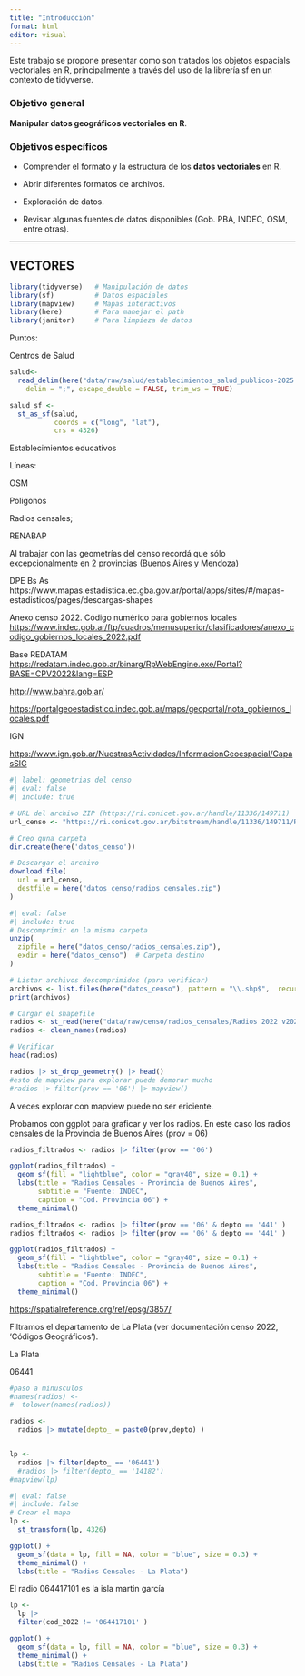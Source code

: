 ```yaml
---
title: "Introducción"
format: html
editor: visual
---
```


Este trabajo se propone presentar como son tratados los objetos espacials vectoriales en R, principalmente a través del uso de la librería sf en un contexto de tidyverse.

### Objetivo general

**Manipular datos geográficos vectoriales en R**.

### Objetivos específicos

-   Comprender el formato y la estructura de los **datos vectoriales** en R.

-   Abrir diferentes formatos de archivos.

-   Exploración de datos.

-   Revisar algunas fuentes de datos disponibles (Gob. PBA, INDEC, OSM, entre otras).

------------------------------------------------------------------------

## VECTORES

```r
library(tidyverse)   # Manipulación de datos  
library(sf)          # Datos espaciales  
library(mapview)     # Mapas interactivos  
library(here)        # Para manejar el path
library(janitor)     # Para limpieza de datos
```

Puntos:

Centros de Salud

```r
salud<-
  read_delim(here("data/raw/salud/establecimientos_salud_publicos-2025.csv"), 
    delim = ";", escape_double = FALSE, trim_ws = TRUE)


```

```r
salud_sf <- 
  st_as_sf(salud,
           coords = c("long", "lat"),
           crs = 4326)

```

Establecimientos educativos

Líneas:

OSM

Poligonos

Radios censales;

RENABAP

::: callout-warning
Al trabajar con las geometrías del censo recordá que sólo excepcionalmente en 2 provincias (Buenos Aires y Mendoza)

DPE Bs As https://www.mapas.estadistica.ec.gba.gov.ar/portal/apps/sites/#/mapas-estadisticos/pages/descargas-shapes

Anexo censo 2022. Código numérico para gobiernos locales <https://www.indec.gob.ar/ftp/cuadros/menusuperior/clasificadores/anexo_codigo_gobiernos_locales_2022.pdf>

Base REDATAM <https://redatam.indec.gob.ar/binarg/RpWebEngine.exe/Portal?BASE=CPV2022&lang=ESP>

<http://www.bahra.gob.ar/>

<https://portalgeoestadistico.indec.gob.ar/maps/geoportal/nota_gobiernos_locales.pdf>

IGN

<https://www.ign.gob.ar/NuestrasActividades/InformacionGeoespacial/CapasSIG>
:::

```r
#| label: geometrias del censo
#| eval: false
#| include: true

# URL del archivo ZIP (https://ri.conicet.gov.ar/handle/11336/149711)
url_censo <- "https://ri.conicet.gov.ar/bitstream/handle/11336/149711/RADIOS_2022_V2025-1.zip?sequence=2&isAllowed=y"

# Creo quna carpeta
dir.create(here('datos_censo'))

# Descargar el archivo
download.file(
  url = url_censo,
  destfile = here("datos_censo/radios_censales.zip")
)

```

```r
#| eval: false
#| include: true
# Descomprimir en la misma carpeta
unzip(
  zipfile = here("datos_censo/radios_censales.zip"),
  exdir = here("datos_censo")  # Carpeta destino
)

# Listar archivos descomprimidos (para verificar)
archivos <- list.files(here("datos_censo"), pattern = "\\.shp$",  recursive = TRUE)
print(archivos)
```

```r
# Cargar el shapefile
radios <- st_read(here("data/raw/censo/radios_censales/Radios 2022 v2025-1.shp"))
radios <- clean_names(radios)

# Verificar
head(radios)

```

```r

radios |> st_drop_geometry() |> head()
#esto de mapview para explorar puede demorar mucho
#radios |> filter(prov == '06') |> mapview()
```

A veces explorar con mapview puede no ser ericiente.

Probamos con ggplot para graficar y ver los radios. En este caso los radios censales de la Provincia de Buenos Aires (prov = 06)

```r
radios_filtrados <- radios |> filter(prov == '06')

ggplot(radios_filtrados) +
  geom_sf(fill = "lightblue", color = "gray40", size = 0.1) +
  labs(title = "Radios Censales - Provincia de Buenos Aires",
       subtitle = "Fuente: INDEC",
       caption = "Cod. Provincia 06") +
  theme_minimal()

```

```r
radios_filtrados <- radios |> filter(prov == '06' & depto == '441' )
radios_filtrados <- radios |> filter(prov == '06' & depto == '441' )

ggplot(radios_filtrados) +
  geom_sf(fill = "lightblue", color = "gray40", size = 0.1) +
  labs(title = "Radios Censales - Provincia de Buenos Aires",
       subtitle = "Fuente: INDEC",
       caption = "Cod. Provincia 06") +
  theme_minimal()
```

<https://spatialreference.org/ref/epsg/3857/>

Filtramos el departamento de La Plata (ver documentación censo 2022, 'Códigos Geográficos').

La Plata

06441

```r
#paso a minusculos 
#names(radios) <- 
#  tolower(names(radios))

radios <- 
  radios |> mutate(depto_ = paste0(prov,depto) )


lp <- 
  radios |> filter(depto_ == '06441')
  #radios |> filter(depto_ == '14182')
#mapview(lp)
```

```r
#| eval: false
#| include: false
# Crear el mapa
lp <- 
  st_transform(lp, 4326)
```

```r
ggplot() +
  geom_sf(data = lp, fill = NA, color = "blue", size = 0.3) +
  theme_minimal() +
  labs(title = "Radios Censales - La Plata")
```

El radio 064417101 es la isla martin garcía

```r
lp <- 
  lp |> 
  filter(cod_2022 != '064417101' )
```

```r
ggplot() +
  geom_sf(data = lp, fill = NA, color = "blue", size = 0.3) +
  theme_minimal() +
  labs(title = "Radios Censales - La Plata")
```
